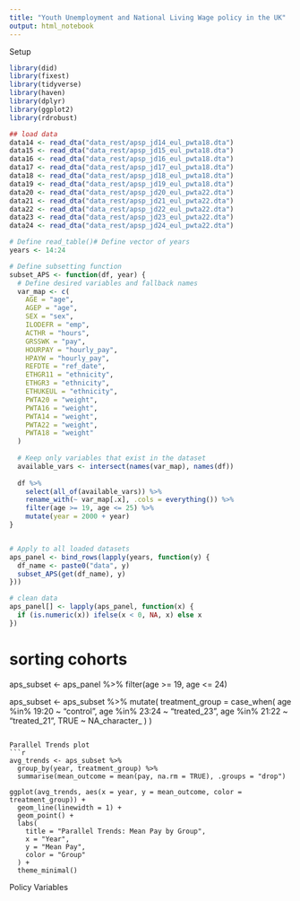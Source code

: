 ```yaml
---
title: "Youth Unemployment and National Living Wage policy in the UK"
output: html_notebook
---
```


Setup
```r
library(did)
library(fixest)
library(tidyverse)
library(haven)
library(dplyr)
library(ggplot2)
library(rdrobust)

## load data
data14 <- read_dta("data_rest/apsp_jd14_eul_pwta18.dta")
data15 <- read_dta("data_rest/apsp_jd15_eul_pwta18.dta")
data16 <- read_dta("data_rest/apsp_jd16_eul_pwta18.dta")
data17 <- read_dta("data_rest/apsp_jd17_eul_pwta18.dta")
data18 <- read_dta("data_rest/apsp_jd18_eul_pwta18.dta")
data19 <- read_dta("data_rest/apsp_jd19_eul_pwta18.dta")
data20 <- read_dta("data_rest/apsp_jd20_eul_pwta22.dta")
data21 <- read_dta("data_rest/apsp_jd21_eul_pwta22.dta")
data22 <- read_dta("data_rest/apsp_jd22_eul_pwta22.dta")
data23 <- read_dta("data_rest/apsp_jd23_eul_pwta22.dta")
data24 <- read_dta("data_rest/apsp_jd24_eul_pwta22.dta")

# Define read_table()# Define vector of years
years <- 14:24

# Define subsetting function
subset_APS <- function(df, year) {
  # Define desired variables and fallback names
  var_map <- c(
    AGE = "age",
    AGEP = "age",
    SEX = "sex",
    ILODEFR = "emp",
    ACTHR = "hours",
    GRSSWK = "pay",
    HOURPAY = "hourly_pay",
    HPAYW = "hourly_pay",
    REFDTE = "ref_date",
    ETHGR11 = "ethnicity",
    ETHGR3 = "ethnicity",
    ETHUKEUL = "ethnicity",
    PWTA20 = "weight",
    PWTA16 = "weight",
    PWTA14 = "weight",
    PWTA22 = "weight",
    PWTA18 = "weight"
  )
  
  # Keep only variables that exist in the dataset
  available_vars <- intersect(names(var_map), names(df))
  
  df %>%
    select(all_of(available_vars)) %>%
    rename_with(~ var_map[.x], .cols = everything()) %>%
    filter(age >= 19, age <= 25) %>%
    mutate(year = 2000 + year)
}


# Apply to all loaded datasets
aps_panel <- bind_rows(lapply(years, function(y) {
  df_name <- paste0("data", y)
  subset_APS(get(df_name), y)
}))

# clean data
aps_panel[] <- lapply(aps_panel, function(x) {
  if (is.numeric(x)) ifelse(x < 0, NA, x) else x
})
```

# sorting cohorts
aps_subset <- aps_panel %>% filter(age >= 19, age <= 24)

aps_subset <- aps_subset %>%
  mutate(
    treatment_group = case_when(
      age %in% 19:20 ~ "control",
      age %in% 23:24 ~ "treated_23",
      age %in% 21:22 ~ "treated_21",
      TRUE ~ NA_character_
    )
  )

```

Parallel Trends plot
```r
avg_trends <- aps_subset %>%
  group_by(year, treatment_group) %>%
  summarise(mean_outcome = mean(pay, na.rm = TRUE), .groups = "drop")

ggplot(avg_trends, aes(x = year, y = mean_outcome, color = treatment_group)) +
  geom_line(linewidth = 1) +
  geom_point() +
  labs(
    title = "Parallel Trends: Mean Pay by Group",
    x = "Year",
    y = "Mean Pay",
    color = "Group"
  ) +
  theme_minimal()
```

Policy Variables

```r



```

